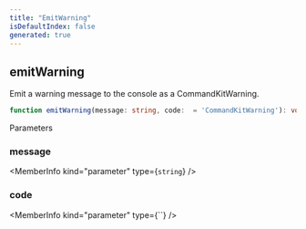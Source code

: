 ```yaml
---
title: "EmitWarning"
isDefaultIndex: false
generated: true
---
```



<!-- This file was generated from the CommandKit source. Do not modify. Instead, re-run the "docgen" script -->


## emitWarning

<GenerationInfo sourceFile="packages/commandkit/src/utils/warn-unstable.ts" sourceLine="8" packageName="commandkit" />

Emit a warning message to the console as a CommandKitWarning.

```ts title="Signature"
function emitWarning(message: string, code:  = 'CommandKitWarning'): void
```
Parameters

### message

<MemberInfo kind="parameter" type={`string`} />

### code

<MemberInfo kind="parameter" type={``} />

